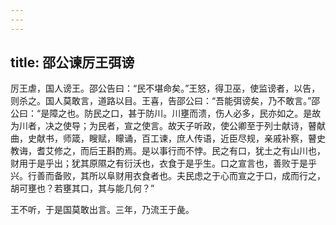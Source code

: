 ```yaml
---
---
---
```

title: 邵公谏厉王弭谤
---


厉王虐，国人谤王。邵公告曰：“民不堪命矣。”王怒，得卫巫，使监谤者，以告，则杀之。国人莫敢言，道路以目。王喜，告邵公曰：“吾能弭谤矣，乃不敢言。”邵公曰：“是障之也。防民之口，甚于防川。川壅而溃，伤人必多，民亦如之。是故为川者，决之使导；为民者，宣之使言。故天子听政，使公卿至于列士献诗，瞽献曲，史献书，师箴，瞍赋，矇诵，百工谏，庶人传语，近臣尽规，亲戚补察，瞽史教诲，耆艾修之，而后王斟酌焉。是以事行而不悖。民之有口，犹土之有山川也，财用于是乎出；犹其原隰之有衍沃也，衣食于是乎生。口之宣言也，善败于是乎兴。行善而备败，其所以阜财用衣食者也。夫民虑之于心而宣之于口，成而行之，胡可壅也？若壅其口，其与能几何？”

王不听，于是国莫敢出言。三年，乃流王于彘。

